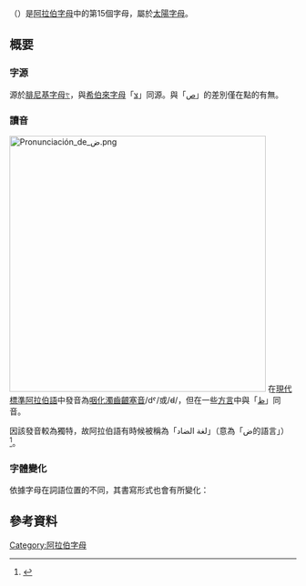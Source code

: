 {{阿拉伯字母}}
{{Arabic-script sidebar|Persian}}
'''{{rtl-lang|ar|ض}}'''（{{lang-ar|ضاد}}）是[[阿拉伯字母|阿拉伯字母]]中的第15個字母，屬於[[太陽字母|太陽字母]]。

== 概要 ==

=== 字源 ===
源於[[腓尼基字母|腓尼基字母]]𐤑，與[[希伯來字母|希伯來字母]]「[[צ|צ]]」同源。與「[[ص|ص]]」的差別僅在點的有無。

=== 讀音 ===
[[File:Pronunciación_de_ض.png|450px]]
在[[現代標準阿拉伯語|現代標準阿拉伯語]]中發音為[[咽化|咽化]][[濁齒齦塞音|濁齒齦塞音]]/dˤ/或/d̴/，但在一些[[阿拉伯語變體|方言]]中與「[[ظ|ظ]]」同音。

因該發音較為獨特，故阿拉伯語有時候被稱為「لغة الضاد」（意為「ض的語言」）<ref name="Versteegh1997">{{cite book|last1=Versteegh|first1=Kees|title=The Arabic language|date=2003|orig-year=1997|publisher=Edinburgh University Press|location=Edinburgh|isbn=9780748614363|page=89|url=https://books.google.com/books?id=OHfse3YY6NAC&pg=PA89|edition=Repr.}}</ref>。

=== 字體變化 ===
依據字母在詞語位置的不同，其書寫形式也會有所變化：
{{Arabic alphabet shapes|ض}}

== 參考資料 ==
{{reflist}}

[[Category:阿拉伯字母|Category:阿拉伯字母]]